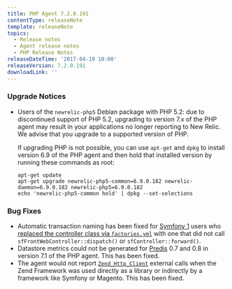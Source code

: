 ```yaml
---
title: PHP Agent 7.2.0.191
contentType: releaseNote
template: releaseNote
topics:
  - Release notes
  - Agent release notes
  - PHP Release Notes
releaseDateTime: '2017-04-19 10:00'
releaseVersion: 7.2.0.191
downloadLink: ''
---
```


### Upgrade Notices

* Users of the `newrelic-php5` Debian package with PHP 5.2: due to discontinued support of PHP 5.2, upgrading to version 7.x of the PHP agent may result in your applications no longer reporting to New Relic. We advise that you upgrade to a supported version of PHP.

  If upgrading PHP is not possible, you can use `apt-get` and `dpkg` to install version 6.9 of the PHP agent and then hold that installed version by running these commands as root:

  ```
  apt-get update
  apt-get upgrade newrelic-php5-common=6.9.0.182 newrelic-daemon=6.9.0.182 newrelic-php5=6.9.0.182
  echo 'newrelic-php5-common hold' | dpkg --set-selections
  ```

### Bug Fixes

* Automatic transaction naming has been fixed for [Symfony 1](http://symfony.com/legacy) users who [replaced the controller class via `factories.yml`](https://symfony.com/legacy/doc/reference/1_4/en/05-Factories#chapter_05_controller) with one that did not call `sfFrontWebController::dispatch()` or `sfController::forward()`.
* Datastore metrics could not be generated for [Predis](https://github.com/nrk/predis) 0.7 and 0.8 in version 7.1 of the PHP agent. This has been fixed.
* The agent would not report [`Zend_Http_Client`](https://framework.zend.com/manual/1.12/en/zend.http.client.html) external calls when the Zend Framework was used directly as a library or indirectly by a framework like Symfony or Magento. This has been fixed.

